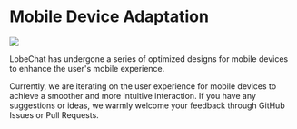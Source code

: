 # Mobile Device Adaptation

![](https://gw.alipayobjects.com/zos/kitchen/R441AuFS4W/mobile.webp)

LobeChat has undergone a series of optimized designs for mobile devices to enhance the user's mobile experience.

Currently, we are iterating on the user experience for mobile devices to achieve a smoother and more intuitive interaction. If you have any suggestions or ideas, we warmly welcome your feedback through GitHub Issues or Pull Requests.

